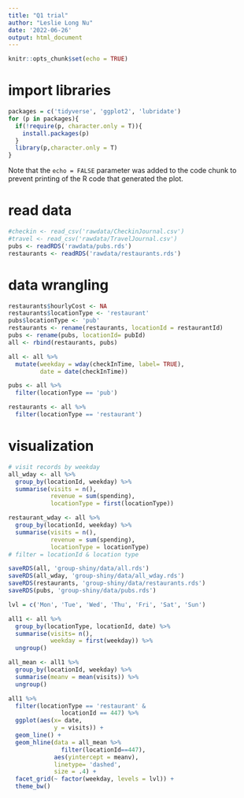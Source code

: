 ```yaml
---
title: "Q1 trial"
author: "Leslie Long Nu"
date: '2022-06-26'
output: html_document
---
```


```r
knitr::opts_chunk$set(echo = TRUE)
```

# import libraries

```r
packages = c('tidyverse', 'ggplot2', 'lubridate')
for (p in packages){
  if(!require(p, character.only = T)){
    install.packages(p)
  }
  library(p,character.only = T)
}
```

Note that the `echo = FALSE` parameter was added to the code chunk to prevent printing of the R code that generated the plot.


# read data

```r
#checkin <- read_csv('rawdata/CheckinJournal.csv')
#travel <- read_csv('rawdata/TravelJournal.csv')
pubs <- readRDS('rawdata/pubs.rds')
restaurants <- readRDS('rawdata/restaurants.rds')
```

# data wrangling 

```r
restaurants$hourlyCost <- NA
restaurants$locationType <- 'restaurant'
pubs$locationType <- 'pub'
restaurants <- rename(restaurants, locationId = restaurantId)
pubs <- rename(pubs, locationId= pubId)
all <- rbind(restaurants, pubs)
```

```r
all <- all %>%
  mutate(weekday = wday(checkInTime, label= TRUE),
         date = date(checkInTime))

pubs <- all %>%
  filter(locationType == 'pub')

restaurants <- all %>%
  filter(locationType == 'restaurant')
```


# visualization

```r
# visit records by weekday 
all_wday <- all %>%
  group_by(locationId, weekday) %>%
  summarise(visits = n(),
            revenue = sum(spending),
            locationType = first(locationType))

restaurant_wday <- all %>%
  group_by(locationId, weekday) %>%
  summarise(visits = n(),
            revenue = sum(spending),
            locationType = locationType)
# filter = locationId & location type
```


```r
saveRDS(all, 'group-shiny/data/all.rds')
saveRDS(all_wday, 'group-shiny/data/all_wday.rds')
saveRDS(restaurants, 'group-shiny/data/restaurants.rds')
saveRDS(pubs, 'group-shiny/data/pubs.rds')
```

```r
lvl = c('Mon', 'Tue', 'Wed', 'Thu', 'Fri', 'Sat', 'Sun')

all1 <- all %>%
  group_by(locationType, locationId, date) %>%
  summarise(visits= n(),
            weekday = first(weekday)) %>%
  ungroup() 

all_mean <- all1 %>%
  group_by(locationId, weekday) %>%
  summarise(meanv = mean(visits)) %>%
  ungroup()

all1 %>%
  filter(locationType == 'restaurant' &
               locationId == 447) %>%
  ggplot(aes(x= date,
             y = visits)) +
  geom_line() +
  geom_hline(data = all_mean %>%
               filter(locationId==447),
             aes(yintercept = meanv),
             linetype= 'dashed',
             size = .4) +
  facet_grid(~ factor(weekday, levels = lvl)) +
  theme_bw()
  
```

